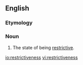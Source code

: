 ==English==

===Etymology===
{{suffix|restrictive|ness|lang=en}}

===Noun===
{{en-noun|-}}
# The state of being [[restrictive]].

[[io:restrictiveness]]
[[vi:restrictiveness]]